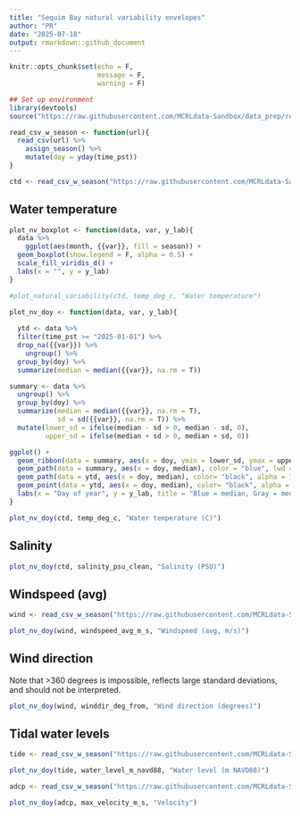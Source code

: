 ```yaml
---
title: "Sequim Bay natural variability envelopes"
author: "PR"
date: "2025-07-18"
output: rmarkdown::github_document
---
```


```r
knitr::opts_chunk$set(echo = F, 
                      message = F, 
                      warning = F)
```

```r

## Set up environment
library(devtools)
source("https://raw.githubusercontent.com/MCRLdata-Sandbox/data_prep/refs/heads/main/scripts/0_setup.R")


```


```r

read_csv_w_season <- function(url){
  read_csv(url) %>% 
    assign_season() %>% 
    mutate(doy = yday(time_pst))
}

ctd <- read_csv_w_season("https://raw.githubusercontent.com/MCRLdata-Sandbox/data_prep/refs/heads/main/data/outputs/L1/250630_ctd_water_temp_salinity_L1.csv")


```

## Water temperature
```r

plot_nv_boxplot <- function(data, var, y_lab){
  data %>% 
    ggplot(aes(month, {{var}}, fill = season)) + 
  geom_boxplot(show.legend = F, alpha = 0.5) + 
  scale_fill_viridis_d() + 
  labs(x = "", y = y_lab)
}

#plot_natural_variability(ctd, temp_deg_c, "Water temperature")

plot_nv_doy <- function(data, var, y_lab){
  
  ytd <- data %>% 
  filter(time_pst >= "2025-01-01") %>% 
  drop_na({{var}}) %>% 
    ungroup() %>% 
  group_by(doy) %>% 
  summarize(median = median({{var}}, na.rm = T))

summary <- data %>% 
  ungroup() %>% 
  group_by(doy) %>% 
  summarize(median = median({{var}}, na.rm = T), 
            sd = sd({{var}}, na.rm = T)) %>% 
  mutate(lower_sd = ifelse(median - sd > 0, median - sd, 0), 
         upper_sd = ifelse(median + sd > 0, median + sd, 0))

ggplot() + 
  geom_ribbon(data = summary, aes(x = doy, ymin = lower_sd, ymax = upper_sd), color = "gray", alpha = 0.3) + 
  geom_path(data = summary, aes(x = doy, median), color = "blue", lwd = 1, alpha = 0.8) + 
  geom_path(data = ytd, aes(x = doy, median), color= "black", alpha = 1) + 
  geom_point(data = ytd, aes(x = doy, median), color= "black", alpha = 0.2) + 
  labs(x = "Day of year", y = y_lab, title = "Blue = median, Gray = median +/- 1 sd, Black = 2025 data")
}

plot_nv_doy(ctd, temp_deg_c, "Water temperature (C)")

```

## Salinity

```r

plot_nv_doy(ctd, salinity_psu_clean, "Salinity (PSU)")

```

## Windspeed (avg)

```r

wind <- read_csv_w_season("https://raw.githubusercontent.com/MCRLdata-Sandbox/data_prep/refs/heads/main/data/outputs/L1/250630_windspeed_L1.csv")

plot_nv_doy(wind, windspeed_avg_m_s, "Windspeed (avg, m/s)")

```

## Wind direction

Note that >360 degrees is impossible, reflects large standard deviations, and should not be interpreted.

```r
plot_nv_doy(wind, winddir_deg_from, "Wind direction (degrees)")
```

## Tidal water levels

```r

tide <- read_csv_w_season("https://raw.githubusercontent.com/MCRLdata-Sandbox/data_prep/refs/heads/main/data/outputs/L1/250515_tidegauge_L1.csv")

plot_nv_doy(tide, water_level_m_navd88, "Water level (m NAVD88)")

```

```r

adcp <- read_csv_w_season("https://raw.githubusercontent.com/MCRLdata-Sandbox/data_prep/refs/heads/main/data/outputs/L1/250703_adcp_velocity_L1.csv")

plot_nv_doy(adcp, max_velocity_m_s, "Velocity")

```







